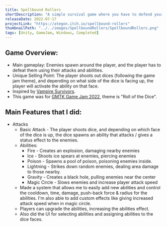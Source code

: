 ```yaml
---
title: Spellbound Rollers
shortDescription: "A simple survival game where you have to defend yourself against living dice with your own through utilizing several special powers: Fire, poison, ice etc... Collect the chips, gain XP and unlock more powers!"
releaseDate: 2022-07-17
projectLink: "https://ategon.itch.io/spellbound-rollers"
thumbnailPath: "../../images/SpellboundRollers/SpellboundRollers.png"
tags: [Unity, GameJam, Windows, Completed]
---
```


## Game Overview:
- Main gameplay: Enemies spawn around the player, and the player has to defeat them using their attacks and abilities. 
- Unique Selling Point: The player shoots out dices (following the game jam theme), and depending on what side of the dice is facing up, the player will activate the ability on that face.
- Inspired by [Vampire Survivors](https://store.steampowered.com/app/1794680/Vampire_Survivors/).
- This game was for [GMTK Game Jam 2022](https://itch.io/jam/gmtk-jam-2022), theme is "Roll of the Dice".

## Main Features that I did:
- Attacks 
    - Basic Attack - The player shoots dice, and depending on which face of the dice is up, the dice spawns an ability that attacks / gives a status effect to the enemies.
    - Abilities: 
        - Fire - Creates an explosion, damaging nearby enemies
        - Ice - Shoots ice spears at enemies, piercing enemies
        - Poison - Spawns a pool of poison, poisoning enemies inside.
        - Lightning - Strikes down random enemies, dealing area damage to those nearby.
        - Gravity - Creates a black hole, pulling enemies near the center
        - Magic Circle - Slows enemies and increase player attack speed
    - Made a system that allows me to easily add new abilities and control the cooldown, time, damage, push-back force & radius for the abilities. I'm also able to add custom effects like giving increased attack speed when in magic circle.
    - Players can upgrade the abilities, increasing the abilities effect.
    - Also did the UI for selecting abilities and assigning abilities to the dice faces.